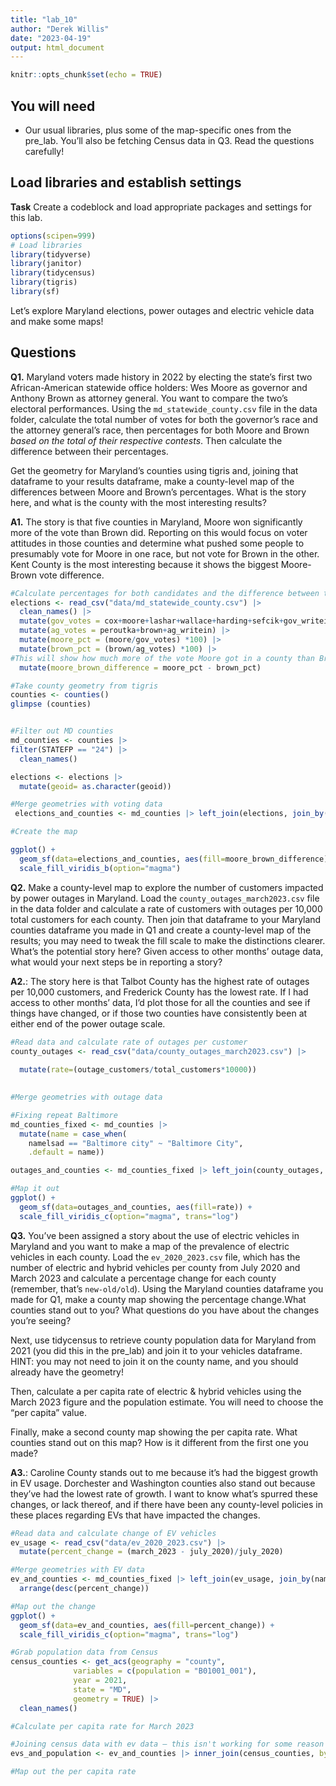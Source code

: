 ```yaml
---
title: "lab_10"
author: "Derek Willis"
date: "2023-04-19"
output: html_document
---
```


```r
knitr::opts_chunk$set(echo = TRUE)
```

## You will need

-   Our usual libraries, plus some of the map-specific ones from the pre_lab. You'll also be fetching Census data in Q3. Read the questions carefully!

## Load libraries and establish settings

**Task** Create a codeblock and load appropriate packages and settings for this lab.

```r
options(scipen=999)
# Load libraries
library(tidyverse)
library(janitor)
library(tidycensus)
library(tigris)
library(sf)
```

Let's explore Maryland elections, power outages and electric vehicle data and make some maps!

## Questions

**Q1.** Maryland voters made history in 2022 by electing the state's first two African-American statewide office holders: Wes Moore as governor and Anthony Brown as attorney general. You want to compare the two's electoral performances. Using the `md_statewide_county.csv` file in the data folder, calculate the total number of votes for both the governor's race and the attorney general's race, then percentages for both Moore and Brown *based on the total of their respective contests*. Then calculate the difference between their percentages.

Get the geometry for Maryland's counties using tigris and, joining that dataframe to your results dataframe, make a county-level map of the differences between Moore and Brown's percentages. What is the story here, and what is the county with the most interesting results?

**A1.** The story is that five counties in Maryland, Moore won significantly more of the vote than Brown did. Reporting on this would focus on voter attitudes in those counties and determine what pushed some people to presumably vote for Moore in one race, but not vote for Brown in the other. Kent County is the most interesting because it shows the biggest Moore-Brown vote difference.

```r
#Calculate percentages for both candidates and the difference between them per county
elections <- read_csv("data/md_statewide_county.csv") |>
  clean_names() |>
  mutate(gov_votes = cox+moore+lashar+wallace+harding+sefcik+gov_writein) |>
  mutate(ag_votes = peroutka+brown+ag_writein) |>
  mutate(moore_pct = (moore/gov_votes) *100) |>
  mutate(brown_pct = (brown/ag_votes) *100) |>
#This will show how much more of the vote Moore got in a county than Brown did in that same county. If it comes out as a negative number, that means Brown got a higher percentage of the vote in that county than Moore did in his race.
  mutate(moore_brown_difference = moore_pct - brown_pct)
```

```r
#Take county geometry from tigris
counties <- counties()
glimpse (counties)


#Filter out MD counties
md_counties <- counties |>
filter(STATEFP == "24") |>
  clean_names()

elections <- elections |>
  mutate(geoid= as.character(geoid))
```

```r
#Merge geometries with voting data
 elections_and_counties <- md_counties |> left_join(elections, join_by(geoid==geoid))


```

```r
#Create the map

ggplot() +
  geom_sf(data=elections_and_counties, aes(fill=moore_brown_difference)) +
  scale_fill_viridis_b(option="magma")

```

**Q2.** Make a county-level map to explore the number of customers impacted by power outages in Maryland. Load the `county_outages_march2023.csv` file in the data folder and calculate a rate of customers with outages per 10,000 total customers for each county. Then join that dataframe to your Maryland counties dataframe you made in Q1 and create a county-level map of the results; you may need to tweak the fill scale to make the distinctions clearer. What's the potential story here? Given access to other months' outage data, what would your next steps be in reporting a story?

**A2.**: The story here is that Talbot County has the highest rate of outages per 10,000 customers, and Frederick County has the lowest rate. If I had access to other months' data, I'd plot those for all the counties and see if things have changed, or if those two counties have consistently been at either end of the power outage scale.

```r
#Read data and calculate rate of outages per customer
county_outages <- read_csv("data/county_outages_march2023.csv") |>
  
  mutate(rate=(outage_customers/total_customers*10000))
  

```

```r
#Merge geometries with outage data

#Fixing repeat Baltimore 
md_counties_fixed <- md_counties |>
  mutate(name = case_when(
    namelsad == "Baltimore city" ~ "Baltimore City", 
    .default = name)) 

outages_and_counties <- md_counties_fixed |> left_join(county_outages, join_by(name==county))

```

```r
#Map it out
ggplot() +
  geom_sf(data=outages_and_counties, aes(fill=rate)) +
  scale_fill_viridis_c(option="magma", trans="log")

```

**Q3.** You've been assigned a story about the use of electric vehicles in Maryland and you want to make a map of the prevalence of electric vehicles in each county. Load the `ev_2020_2023.csv` file, which has the number of electric and hybrid vehicles per county from July 2020 and March 2023 and calculate a percentage change for each county (remember, that's `new-old/old`). Using the Maryland counties dataframe you made for Q1, make a county map showing the percentage change.What counties stand out to you? What questions do you have about the changes you're seeing?

Next, use tidycensus to retrieve county population data for Maryland from 2021 (you did this in the pre_lab) and join it to your vehicles dataframe. HINT: you may not need to join it on the county name, and you should already have the geometry!

Then, calculate a per capita rate of electric & hybrid vehicles using the March 2023 figure and the population estimate. You will need to choose the "per capita" value.

Finally, make a second county map showing the per capita rate. What counties stand out on this map? How is it different from the first one you made?

**A3.**: Caroline County stands out to me because it's had the biggest growth in EV usage. Dorchester and Washington counties also stand out because they've had the lowest rate of growth. I want to know what's spurred these changes, or lack thereof, and if there have been any county-level policies in these places regarding EVs that have impacted the changes.

```r
#Read data and calculate change of EV vehicles
ev_usage <- read_csv("data/ev_2020_2023.csv") |>
  mutate(percent_change = (march_2023 - july_2020)/july_2020) 

```

```r
#Merge geometries with EV data
ev_and_counties <- md_counties_fixed |> left_join(ev_usage, join_by(name==county)) |>
  arrange(desc(percent_change))

```

```r
#Map out the change
ggplot() +
  geom_sf(data=ev_and_counties, aes(fill=percent_change)) +
  scale_fill_viridis_c(option="magma", trans="log")


```

```r
#Grab population data from Census
census_counties <- get_acs(geography = "county",
              variables = c(population = "B01001_001"),
              year = 2021,
              state = "MD",
              geometry = TRUE) |>
  clean_names()
```

```r
#Calculate per capita rate for March 2023

#Joining census data with ev data — this isn't working for some reason
evs_and_population <- ev_and_counties |> inner_join(census_counties, by=("geoid"))
```

```r
#Map out the per capita rate

```
